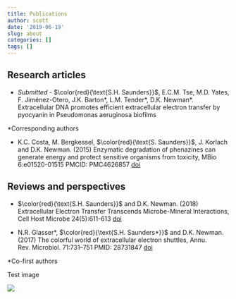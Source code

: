 ```yaml
---
title: Publications
author: scott
date: '2019-06-19'
slug: about
categories: []
tags: []
---
```


## Research articles

* *Submitted - * $\color{red}{\text{S.H. Saunders}}$, E.C.M. Tse, M.D. Yates, F. Jiménez-Otero, J.K. Barton\*, L.M. Tender\*, D.K. Newman\*. Extracellular DNA promotes efficient extracellular electron transfer by pyocyanin in Pseudomonas aeruginosa biofilms

*Corresponding authors

* K.C. Costa, M. Bergkessel, $\color{red}{\text{S. Saunders}}$, J. Korlach and D.K. Newman. (2015) Enzymatic degradation of phenazines can generate energy and protect sensitive organisms from toxicity, MBio 6:e01520-01515 PMCID: PMC4626857 [doi](http://dx.doi.org/10.1128/mBio.01520-15)

## Reviews and perspectives

* $\color{red}{\text{S.H. Saunders}}$ and D.K. Newman. (2018) Extracellular Electron Transfer Transcends Microbe-Mineral Interactions, Cell Host Microbe 24(5):611-613 [doi](https://doi.org/10.1016/j.chom.2018.10.018)

* N.R. Glasser\*, $\color{red}{\text{S.H. Saunders*}}$ and D.K. Newman. (2017) The colorful world of extracellular electron shuttles, Annu. Rev. Microbiol. 71:731–751 PMID: 28731847 [doi](https://doi.org/10.1146/annurev-micro-090816-093913)

*Co-first authors

Test image

![](/./about_files/wt_biofilm_membrane_1_06b.png)
